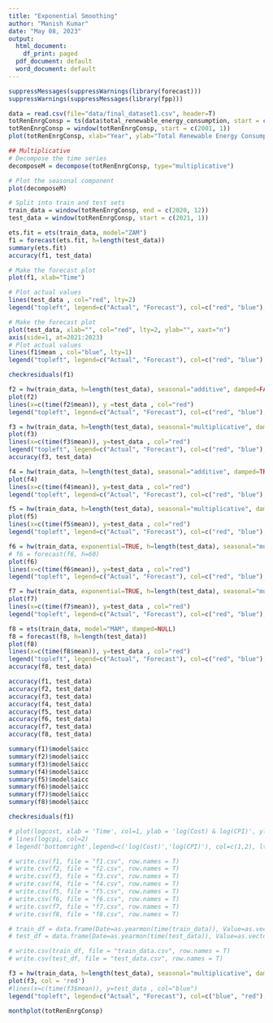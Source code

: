 ---
title: "Exponential Smoothing"
author: "Manish Kumar"
date: "May 08, 2023"
output:
  html_document:
    df_print: paged
  pdf_document: default
  word_document: default
---

```{r}
suppressMessages(suppressWarnings(library(forecast)))
suppressWarnings(suppressMessages(library(fpp)))

data = read.csv(file="data/final_dataset1.csv", header=T)
totRenEnrgConsp = ts(data$total_renewable_energy_consumption, start = c(1973, 1), frequency=12)
totRenEnrgConsp = window(totRenEnrgConsp, start = c(2001, 1))
plot(totRenEnrgConsp, xlab="Year", ylab="Total Renewable Energy Consumption", main="Total Renewable Energy Consumption")
```

```{r}
## Multiplicative
# Decompose the time series
decomposeM = decompose(totRenEnrgConsp, type="multiplicative")

# Plot the seasonal component
plot(decomposeM)
```

```{r}
# Split into train and test sets
train_data = window(totRenEnrgConsp, end = c(2020, 12))
test_data = window(totRenEnrgConsp, start = c(2021, 1))

ets.fit = ets(train_data, model="ZAM")
f1 = forecast(ets.fit, h=length(test_data))
summary(ets.fit)
accuracy(f1, test_data)
```

```{r}
# Make the forecast plot
plot(f1, xlab="Time")

# Plot actual values
lines(test_data , col="red", lty=2)
legend("topleft", legend=c("Actual", "Forecast"), col=c("red", "blue"), lty=c(2, 1))
```

```{r}
# Make the forecast plot
plot(test_data, xlab="", col="red", lty=2, ylab="", xaxt="n")
axis(side=1, at=2021:2023)
# Plot actual values
lines(f1$mean , col="blue", lty=1)
legend("topleft", legend=c("Actual", "Forecast"), col=c("red", "blue"), lty=c(2, 1))
```
```{r}
checkresiduals(f1)
```

```{r}
f2 = hw(train_data, h=length(test_data), seasonal="additive", damped=FALSE)
plot(f2)
lines(x=c(time(f2$mean)), y =test_data , col="red")
legend("topleft", legend=c("Actual", "Forecast"), col=c("red", "blue"), lty=1)
```


```{r}
f3 = hw(train_data, h=length(test_data), seasonal="multiplicative", damped=FALSE)
plot(f3)
lines(x=c(time(f3$mean)), y=test_data , col="red")
legend("topleft", legend=c("Actual", "Forecast"), col=c("red", "blue"), lty=1)
accuracy(f3, test_data)
```


```{r}
f4 = hw(train_data, h=length(test_data), seasonal="additive", damped=TRUE)
plot(f4)
lines(x=c(time(f4$mean)), y=test_data , col="red")
legend("topleft", legend=c("Actual", "Forecast"), col=c("red", "blue"), lty=1)
```


```{r}
f5 = hw(train_data, h=length(test_data), seasonal="multiplicative", damped=TRUE)
plot(f5)
lines(x=c(time(f5$mean)), y=test_data , col="red")
legend("topleft", legend=c("Actual", "Forecast"), col=c("red", "blue"), lty=1)
```

```{r}
f6 = hw(train_data, exponential=TRUE, h=length(test_data), seasonal="multiplicative", damped=T)
# f6 = forecast(f6, h=60)
plot(f6)
lines(x=c(time(f6$mean)), y=test_data , col="red")
legend("topleft", legend=c("Actual", "Forecast"), col=c("red", "blue"), lty=1)
```


```{r}
f7 = hw(train_data, exponential=TRUE, h=length(test_data), seasonal="multiplicative", damped=F)
plot(f7)
lines(x=c(time(f7$mean)), y=test_data , col="red")
legend("topleft", legend=c("Actual", "Forecast"), col=c("red", "blue"), lty=1)
```

```{r}
f8 = ets(train_data, model="MAM", damped=NULL)
f8 = forecast(f8, h=length(test_data))
plot(f8)
lines(x=c(time(f8$mean)), y=test_data , col="red")
legend("topleft", legend=c("Actual", "Forecast"), col=c("red", "blue"), lty=1)
accuracy(f8, test_data)
```

```{r}
accuracy(f1, test_data)
accuracy(f2, test_data)
accuracy(f3, test_data)
accuracy(f4, test_data)
accuracy(f5, test_data)
accuracy(f6, test_data)
accuracy(f7, test_data)
accuracy(f8, test_data)
```


```{r}
summary(f1)$model$aicc
summary(f2)$model$aicc
summary(f3)$model$aicc
summary(f4)$model$aicc
summary(f5)$model$aicc
summary(f6)$model$aicc
summary(f7)$model$aicc
summary(f8)$model$aicc
```

```{r}
checkresiduals(f1)
```

```{r}
# plot(logcost, xlab = 'Time', col=1, ylab = 'log(Cost) & log(CPI)', ylim = c(3.2,4.8))
# lines(logcpi, col=2)
# legend('bottomright',legend=c('log(Cost)','log(CPI)'), col=c(1,2), lty=1)
```

```{r}
# write.csv(f1, file = "f1.csv", row.names = T)
# write.csv(f2, file = "f2.csv", row.names = T)
# write.csv(f3, file = "f3.csv", row.names = T)
# write.csv(f4, file = "f4.csv", row.names = T)
# write.csv(f5, file = "f5.csv", row.names = T)
# write.csv(f6, file = "f6.csv", row.names = T)
# write.csv(f7, file = "f7.csv", row.names = T)
# write.csv(f8, file = "f8.csv", row.names = T)

```

```{r}
# train_df = data.frame(Date=as.yearmon(time(train_data)), Value=as.vector(train_data))
# test_df = data.frame(Date=as.yearmon(time(test_data)), Value=as.vector(test_data))

# write.csv(train_df, file = "train_data.csv", row.names = T)
# write.csv(test_df, file = "test_data.csv", row.names = T)
```

```{r}
f3 = hw(train_data, h=length(test_data), seasonal="multiplicative", damped=FALSE)
plot(f3, col = 'red')
#lines(x=c(time(f3$mean)), y=test_data , col="blue")
legend("topleft", legend=c("Actual", "Forecast"), col=c("blue", "red"), lty=1)
```








```{r}
monthplot(totRenEnrgConsp)
```
